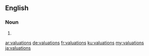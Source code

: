 ==English==

===Noun===
{{head|en|noun plural form}}

# {{plural of|valuation|lang=en}}

[[ar:valuations]]
[[de:valuations]]
[[fr:valuations]]
[[ku:valuations]]
[[my:valuations]]
[[ja:valuations]]